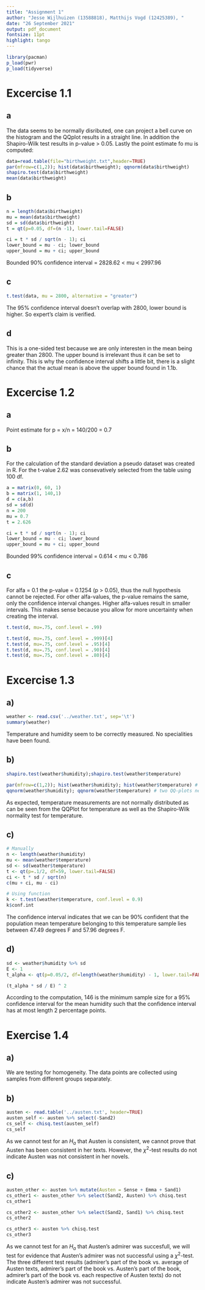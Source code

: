 ```yaml
---
title: "Assignment 1"
author: "Jesse Wijlhuizen (13588818), Matthijs Vogd (12425389), "
date: "26 September 2021"
output: pdf_document
fontsize: 11pt
highlight: tango
---
```


```r
library(pacman)
p_load(pwr)
p_load(tidyverse)

```
# Excercise 1.1
## a
The data seems to be normally disributed, one can project a bell curve on the
histogram and the QQplot results in a straight line. In addition the Shapiro-Wilk
test results in p-value > 0.05. Lastly the point estimate fo mu is computed:

```r
data=read.table(file="birthweight.txt",header=TRUE)
par(mfrow=c(1,2)); hist(data$birthweight); qqnorm(data$birthweight)
shapiro.test(data$birthweight)
mean(data$birthweight)
```

## b

```r
n = length(data$birthweight)
mu = mean(data$birthweight)
sd = sd(data$birthweight)
t = qt(p=0.05, df=(n -1), lower.tail=FALSE)

ci = t * sd / sqrt(n - 1); ci
lower_bound = mu - ci; lower_bound
upper_bound = mu + ci; upper_bound
```

Bounded 90% confidence interval = 2828.62  < mu < 2997.96

## c
```r
t.test(data, mu = 2800, alternative = "greater")
```

The 95% confidence interval doesn’t overlap with 2800, lower bound is higher. 
So expert's claim is verified.

## d
This is a one-sided test because we are only interesten in the mean being greater 
than 2800. The upper bound is irrelevant thus it can be set to infinity. This is 
why the confidence interval shifts a little bit, there is a slight chance that 
the actual mean is above the upper bound found in 1.1b.

# Excercise 1.2
## a
Point estimate for p = x/n = 140/200 = 0.7

## b
For the calculation of the standard deviation a pseudo dataset was created in R.
For the t-value 2.62 was consevatively selected from the table using 100 df.
```r
a = matrix(0, 60, 1)
b = matrix(1, 140,1)
d = c(a,b)
sd = sd(d) 
n = 200
mu = 0.7
t = 2.626

ci = t * sd / sqrt(n - 1); ci
lower_bound = mu - ci; lower_bound
upper_bound = mu + ci; upper_bound
```

Bounded 99% confidence interval = 0.614  < mu < 0.786

## c
For alfa = 0.1 the p-value = 0.1254 (p > 0.05), thus the null hypothesis cannot 
be rejected. For other alfa-values, the p-value remains the same, only the 
confidence interval changes. Higher alfa-values result in smaller intervals. 
This makes sense because you allow for more uncertainty when creating the interval.
```r

t.test(d, mu=.75, conf.level = .99)

t.test(d, mu=.75, conf.level = .999)[4]
t.test(d, mu=.75, conf.level = .95)[4]
t.test(d, mu=.75, conf.level = .90)[4]
t.test(d, mu=.75, conf.level = .80)[4]
```

# Excercise 1.3
## a)

```r
weather <- read.csv('../weather.txt', sep='\t')
summary(weather)
```

Temperature and humidity seem to be correctly measured. No specialities have been found.

## b)

```r
shapiro.test(weather$humidity);shapiro.test(weather$temperature)

par(mfrow=c(1,2)); hist(weather$humidity); hist(weather$temperature) # two histograms next to each other
qqnorm(weather$humidity); qqnorm(weather$temperature) # two QQ-plots next to each other
```
As expected, temperature measurements are not normally distributed as can be seen from the QQPlot for temperature as well as the Shapiro-Wilk normality test for temperature.

## c)
```r


# Manually
n <- length(weather$humidity)
mu <- mean(weather$temperature)
sd <- sd(weather$temperature)
t <- qt(p=.1/2, df=59, lower.tail=FALSE)
ci <- t * sd / sqrt(n)
c(mu + ci, mu - ci)

# Using function
k <- t.test(weather$temperature, conf.level = 0.9)
k$conf.int
```

The confidence interval indicates that we can be 90\% confident that the population mean temperature belonging to this temperature sample lies between 47.49 degrees F and 57.96 degrees F.

## d)
```r
sd <- weather$humidity %>% sd
E <- 1
t_alpha <- qt(p=0.05/2, df=length(weather$humidity) - 1, lower.tail=FALSE)

(t_alpha * sd / E) ^ 2

```

According to the computation, 146 is the minimum sample size for a 95% confidence interval for the mean humidity such that the confidence interval has at most length 2 percentage points.

# Exercise 1.4
## a)
We are testing for homogeneity. The data points are collected using samples from different groups separately.

## b)
```r
austen <- read.table('../austen.txt', header=TRUE)
austen_self <- austen %>% select(-Sand2)
cs_self <- chisq.test(austen_self)
cs_self
```

As we cannot test for an $H_a$ that Austen is consistent, we cannot prove that Austen has been consistent in her texts. However, the $\chi^2$-test results do not indicate Austen was not consistent in her novels.

## c)
```r
austen_other <- austen %>% mutate(Austen = Sense + Emma + Sand1)
cs_other1 <- austen_other %>% select(Sand2, Austen) %>% chisq.test
cs_other1

cs_other2 <- austen_other %>% select(Sand2, Sand1) %>% chisq.test
cs_other2

cs_other3 <- austen %>% chisq.test
cs_other3
```

As we cannot test for an $H_a$ that Austen's admirer was succesfull, we will test for evidence that Austen's admirer was not successful using a $\chi^2$-test. The three different test results (admirer's part of the book vs. average of Austen texts, admirer's part of the book vs. Austen's part of the book, admirer's part of the book vs. each respective of Austen texts) do not indicate Austen's admirer was not successful.
